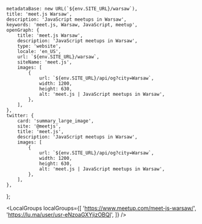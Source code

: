 
	metadataBase: new URL(`${env.SITE_URL}/warsaw`),
	title: 'meet.js Warsaw',
	description: 'JavaScript meetups in Warsaw',
	keywords: 'meet.js, Warsaw, JavaScript, meetup',
	openGraph: {
		title: 'meet.js Warsaw',
		description: 'JavaScript meetups in Warsaw',
		type: 'website',
		locale: 'en_US',
		url: `${env.SITE_URL}/warsaw`,
		siteName: 'meet.js',
		images: [
			{
				url: `${env.SITE_URL}/api/og?city=Warsaw`,
				width: 1200,
				height: 630,
				alt: 'meet.js | JavaScript meetups in Warsaw',
			},
		],
	},
	twitter: {
		card: 'summary_large_image',
		site: '@meetjs',
		title: 'meet.js',
		description: 'JavaScript meetups in Warsaw',
		images: [
			{
				url: `${env.SITE_URL}/api/og?city=Warsaw`,
				width: 1200,
				height: 630,
				alt: 'meet.js | JavaScript meetups in Warsaw',
			},
		],
	},
};

<CityBanner city="Warsaw" background="city/warsaw.jpg" />

<EventSection city="Warsaw" />

<LocalGroups
	localGroups={[
		'https://www.meetup.com/meet-js-warsaw/',
		'https://lu.ma/user/usr-eNzoaGXYjizOBQI',
	]}
/>

<FAQ questions={WarsawFAQ} />

<Organizers city="Warsaw" organizers={WarsawOrganizers} />

<CityEmail email="warszawa@meetjs.pl" />
